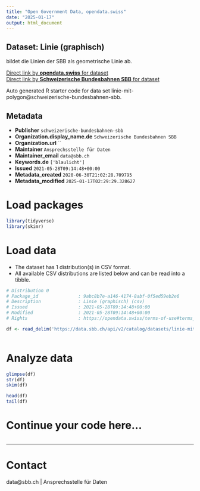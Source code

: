 ```yaml
---
title: "Open Government Data, opendata.swiss"
date: "2025-01-17"
output: html_document
---
```


## Dataset: Linie (graphisch)

bildet die Linien der SBB als geometrische Linie ab.

[Direct link by **opendata.swiss** for dataset](https://opendata.swiss/de/dataset/linie-mit-polygon)<br>
[Direct link by **Schweizerische Bundesbahnen SBB** for dataset](https://data.sbb.ch/explore/dataset/linie-mit-polygon/)

Auto generated R starter code for data set linie-mit-polygon@schweizerische-bundesbahnen-sbb.

## Metadata

- **Publisher** `schweizerische-bundesbahnen-sbb`
- **Organization.display_name.de** `Schweizerische Bundesbahnen SBB`
- **Organization.url** ``
- **Maintainer** `Ansprechsstelle für Daten`
- **Maintainer_email** `data@sbb.ch`
- **Keywords.de** `['blaulicht']`
- **Issued** `2021-05-28T09:14:48+00:00`
- **Metadata_created** `2020-06-30T21:02:28.709795`
- **Metadata_modified** `2025-01-17T02:29:29.328627`


# Load packages

```r

library(tidyverse)
library(skimr)

```

# Load data

-   The dataset has 1 distribution(s) in CSV format.
-   All available CSV distributions are listed below and can be read into a tibble.

```r

# Distribution 0
# Package_id               : 9abc8b7e-a146-4174-8abf-0f5ed59eb2e6
# Description              : Linie (graphisch) (csv)
# Issued                   : 2021-05-28T09:14:48+00:00
# Modified                 : 2021-05-28T09:14:48+00:00
# Rights                   : https://opendata.swiss/terms-of-use#terms_by

df <- read_delim('https://data.sbb.ch/api/v2/catalog/datasets/linie-mit-polygon/exports/csv?use_labels=true')



```

# Analyze data

```r

glimpse(df)
str(df)
skim(df)

head(df)
tail(df)

```

# Continue your code here...

```r

```

------------------------------------------------------------------------

# Contact

data@sbb.ch | Ansprechsstelle für Daten
